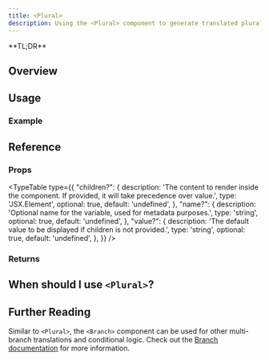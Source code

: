 ```yaml
---
title: <Plural>
description: Using the <Plural> component to generate translated plural branches
---
```



<Callout>
    **TL;DR**
    
</Callout>


## Overview

## Usage

### Example

## Reference

### Props

 
<TypeTable
  type={{
    "children?": {
        description:
            'The content to render inside the component. If provided, it will take precedence over value.',
        type: 'JSX.Element',
        optional: true,
        default: 'undefined',
    },
    "name?": {
        description:
            'Optional name for the variable, used for metadata purposes.',
        type: 'string',
        optional: true,
        default: 'undefined',
    },
    "value?": {
        description:
            'The default value to be displayed if children is not provided.',
        type: 'string',
        optional: true,
        default: 'undefined',
    },
}}
/>

### Returns


## When should I use `<Plural>`?



## Further Reading
Similar to `<Plural>`, the `<Branch>` component can be used for other multi-branch translations and conditional logic.
Check out the [Branch documentation](/docs/oldnext/plurals/branch) for more information.